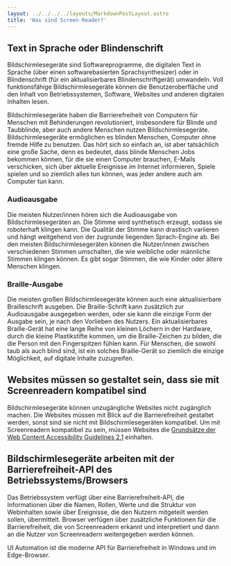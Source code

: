 ```yaml
---
layout: ../../../../layouts/MarkdownPostLayout.astro
title: 'Was sind Screen Reader?'
---
```


## Text in Sprache oder Blindenschrift

Bildschirmlesegeräte sind Softwareprogramme, die digitalen Text in Sprache (über
einen softwarebasierten Sprachsynthesizer) oder in Blindenschrift (für ein
aktualisierbares Blindenschriftgerät) umwandeln. Voll funktionsfähige Bildschirmlesegeräte
können die Benutzeroberfläche und den Inhalt von Betriebssystemen, Software,
Websites und anderen digitalen Inhalten lesen.

Bildschirmlesegeräte haben die Barrierefreiheit von Computern für Menschen mit
Behinderungen revolutioniert, insbesondere für Blinde und Taubblinde, aber auch
andere Menschen nutzen Bildschirmlesegeräte. Bildschirmlesegeräte ermöglichen
es blinden Menschen, Computer ohne fremde Hilfe zu benutzen. Das hört sich so
einfach an, ist aber tatsächlich eine große Sache, denn es bedeutet, dass
blinde Menschen Jobs bekommen können, für die sie einen Computer brauchen, E-Mails
verschicken, sich über aktuelle Ereignisse im Internet informieren, Spiele
spielen und so ziemlich alles tun können, was jeder andere auch am Computer
tun kann.

### Audioausgabe

Die meisten Nutzer/innen hören sich die Audioausgabe von Bildschirmlesegeräten
an. Die Stimme wird synthetisch erzeugt, sodass sie roboterhaft klingen kann.
Die Qualität der Stimme kann drastisch variieren und hängt weitgehend von der
zugrunde liegenden Sprach-Engine ab. Bei den meisten Bildschirmlesegeräten können
die Nutzer/innen zwischen verschiedenen Stimmen umschalten, die wie weibliche
oder männliche Stimmen klingen können. Es gibt sogar Stimmen, die wie Kinder
oder ältere Menschen klingen.

### Braille-Ausgabe

Die meisten großen Bildschirmlesegeräte können auch eine aktualisierbare
Brailleschrift ausgeben. Die Braille-Schrift kann zusätzlich zur Audioausgabe
ausgegeben werden, oder sie kann die einzige Form der Ausgabe sein, je nach
den Vorlieben des Nutzers. Ein aktualisierbares Braille-Gerät hat eine lange
Reihe von kleinen Löchern in der Hardware, durch die kleine Plastikstifte
kommen, um die Braille-Zeichen zu bilden, die die Person mit den Fingerspitzen
fühlen kann. Für Menschen, die sowohl taub als auch blind sind, ist ein
solches Braille-Gerät so ziemlich die einzige Möglichkeit, auf digitale
Inhalte zuzugreifen.

## Websites müssen so gestaltet sein, dass sie mit Screenreadern kompatibel sind

Bildschirmlesegeräte können unzugängliche Websites nicht zugänglich machen.
Die Websites müssen mit Blick auf die Barrierefreiheit gestaltet werden, sonst
sind sie nicht mit Bildschirmlesegeräten kompatibel. Um mit Screenreadern
kompatibel zu sein, müssen Websites die <a href="https://www.w3.org/TR/WCAG21/"
target="_blank">Grundsätze der Web Content Accessibility Guidelines 2.1</a>
einhalten.

## Bildschirmlesegeräte arbeiten mit der Barrierefreiheit-API des Betriebssystems/Browsers

Das Betriebssystem verfügt über eine Barrierefreiheit-API, die Informationen
über die Namen, Rollen, Werte und die Struktur von Webinhalten sowie über
Ereignisse, die den Nutzern mitgeteilt werden sollen, übermittelt. Browser
verfügen über zusätzliche Funktionen für die Barrierefreiheit, die von
Screenreadern erkannt und interpretiert und dann an die Nutzer von Screenreadern
weitergegeben werden können.

UI Automation ist die moderne API für Barrierefreiheit in Windows und im Edge-Browser.
